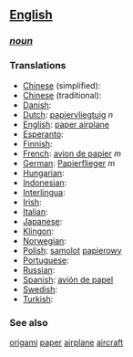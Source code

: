 ==[[English]]==
===''[[noun]]''===

===Translations===
*[[Chinese]] (simplified): [[]]
*[[Chinese]] (traditional): [[]]
*[[Danish]]: [[]]
*[[Dutch]]: [[papiervliegtuig]] ''n''
*[[English]]: [[paper airplane]]
*[[Esperanto]]: [[]]
*[[Finnish]]: [[]]
*[[French]]: [[avion de papier]] ''m''
*[[German]]: [[Papierflieger]] ''m''
*[[Hungarian]]: [[]]
*[[Indonesian]]: [[]]
*[[Interlingua]]: [[]]
*[[Irish]]: [[]]
*[[Italian]]: [[]]
*[[Japanese]]: [[]]
*[[Klingon]]: [[]]
*[[Norwegian]]: [[]]
*[[Polish]]: [[samolot]] [[papierowy]]
*[[Portuguese]]: [[]]
*[[Russian]]: [[]]
*[[Spanish]]: [[avión de papel]]
*[[Swedish]]: [[]]
*[[Turkish]]: [[]]

===See also===
[[origami]] [[paper]] [[airplane]] [[aircraft]]